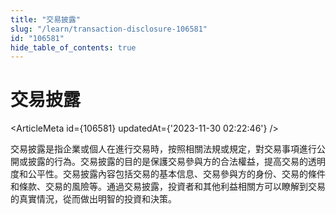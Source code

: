 ```yaml
---
title: "交易披露"
slug: "/learn/transaction-disclosure-106581"
id: "106581"
hide_table_of_contents: true
---
```



# 交易披露

<ArticleMeta id={106581} updatedAt={'2023-11-30 02:22:46'} />
<div className='border-solid border-b border-t-0 my-4 border-[var(--ifm-color-gray-300)]' />

交易披露是指企業或個人在進行交易時，按照相關法規或規定，對交易事項進行公開或披露的行為。交易披露的目的是保護交易參與方的合法權益，提高交易的透明度和公平性。交易披露內容包括交易的基本信息、交易參與方的身份、交易的條件和條款、交易的風險等。通過交易披露，投資者和其他利益相關方可以瞭解到交易的真實情況，從而做出明智的投資和決策。
